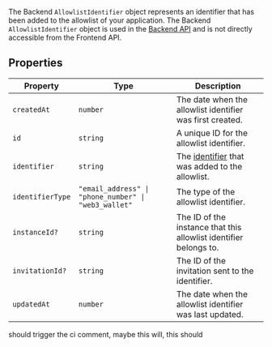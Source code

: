 The Backend `AllowlistIdentifier` object represents an identifier that has been added to the allowlist of your application. The Backend `AllowlistIdentifier` object is used in the [Backend API](/docs/reference/backend-api/tag/Allow-list-Block-list#operation/ListAllowlistIdentifiers) and is not directly accessible from the Frontend API.

## Properties

| Property                                     | Type                                                            | Description                                                                                                               |
| -------------------------------------------- | --------------------------------------------------------------- | ------------------------------------------------------------------------------------------------------------------------- |
| <a id="createdat"></a> `createdAt`           | `number`                                                        | The date when the allowlist identifier was first created.                                                                 |
| <a id="id"></a> `id`                         | `string`                                                        | A unique ID for the allowlist identifier.                                                                                 |
| <a id="identifier"></a> `identifier`         | `string`                                                        | The [identifier](/docs/authentication/configuration/sign-up-sign-in-options#identifiers) that was added to the allowlist. |
| <a id="identifiertype"></a> `identifierType` | <code>"email_address" \| "phone_number" \| "web3_wallet"</code> | The type of the allowlist identifier.                                                                                     |
| <a id="instanceid"></a> `instanceId?`        | `string`                                                        | The ID of the instance that this allowlist identifier belongs to.                                                         |
| <a id="invitationid"></a> `invitationId?`    | `string`                                                        | The ID of the invitation sent to the identifier.                                                                          |
| <a id="updatedat"></a> `updatedAt`           | `number`                                                        | The date when the allowlist identifier was last updated.                                                                  |

should trigger the ci comment, maybe this will, this should